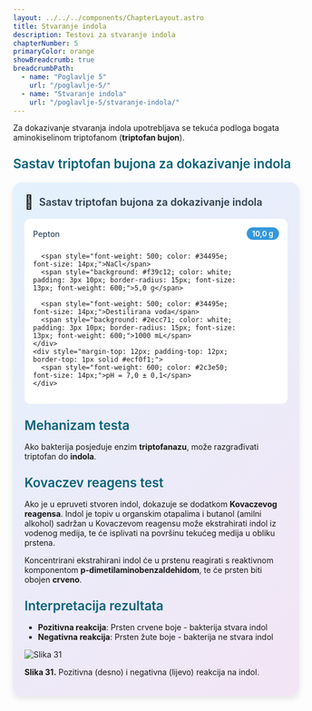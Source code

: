 ```yaml
---
layout: ../../../components/ChapterLayout.astro
title: Stvaranje indola
description: Testovi za stvaranje indola
chapterNumber: 5
primaryColor: orange
showBreadcrumb: true
breadcrumbPath:
  - name: "Poglavlje 5"
    url: "/poglavlje-5/"
  - name: "Stvaranje indola"
    url: "/poglavlje-5/stvaranje-indola/"
---
```



Za dokazivanje stvaranja indola upotrebljava se tekuća podloga bogata aminokiselinom triptofanom (**triptofan bujon**).

<h3 style="color: #096279; font-size: 1.4rem; font-weight: 600; margin: 1.5rem 0 1rem 0;">Sastav triptofan bujona za dokazivanje indola</h3>

<div style="max-width: 520px; background: linear-gradient(135deg, #e3f2fd 0%, #f3e5f5 100%); border-radius: 15px; padding: 20px; box-shadow: 0 4px 12px rgba(0,0,0,0.1); margin: 20px auto;">
  <div style="display: flex; align-items: center; margin-bottom: 15px;">
    <span style="font-size: 24px; margin-right: 10px;">🧪</span>
    <h3 style="margin: 0; color: #2c3e50; font-weight: 600; font-size: 18px;">Sastav triptofan bujona za dokazivanje indola</h3>
  </div>
  <div style="background: white; border-radius: 10px; padding: 15px;">
    <div style="display: grid; grid-template-columns: minmax(0, 1fr) auto; gap: 8px 15px; align-items: center;">
      <span style="font-weight: 500; color: #34495e; font-size: 14px;">Pepton</span>
      <span style="background: #3498db; color: white; padding: 3px 10px; border-radius: 15px; font-size: 13px; font-weight: 600;">10,0 g</span>
      
      <span style="font-weight: 500; color: #34495e; font-size: 14px;">NaCl</span>
      <span style="background: #f39c12; color: white; padding: 3px 10px; border-radius: 15px; font-size: 13px; font-weight: 600;">5,0 g</span>
      
      <span style="font-weight: 500; color: #34495e; font-size: 14px;">Destilirana voda</span>
      <span style="background: #2ecc71; color: white; padding: 3px 10px; border-radius: 15px; font-size: 13px; font-weight: 600;">1000 mL</span>
    </div>
    <div style="margin-top: 12px; padding-top: 12px; border-top: 1px solid #ecf0f1;">
      <span style="font-weight: 600; color: #2c3e50; font-size: 14px;">pH = 7,0 ± 0,1</span>
    </div>
  </div>
</div>

<h3 style="color: #096279; font-size: 1.4rem; font-weight: 600; margin: 1.5rem 0 1rem 0;">Mehanizam testa</h3>

Ako bakterija posjeduje enzim **triptofanazu**, može razgrađivati triptofan do **indola**. 

<h3 style="color: #096279; font-size: 1.4rem; font-weight: 600; margin: 1.5rem 0 1rem 0;">Kovaczev reagens test</h3>

Ako je u epruveti stvoren indol, dokazuje se dodatkom **Kovaczevog reagensa**. Indol je topiv u organskim otapalima i butanol (amilni alkohol) sadržan u Kovaczevom reagensu može ekstrahirati indol iz vodenog medija, te će isplivati na površinu tekućeg medija u obliku prstena. 

Koncentrirani ekstrahirani indol će u prstenu reagirati s reaktivnom komponentom **p-dimetilaminobenzaldehidom**, te će prsten biti obojen **crveno**. 

<h3 style="color: #096279; font-size: 1.4rem; font-weight: 600; margin: 1.5rem 0 1rem 0;">Interpretacija rezultata</h3>

- **Pozitivna reakcija**: Prsten crvene boje - bakterija stvara indol
- **Negativna reakcija**: Prsten žute boje - bakterija ne stvara indol

![Slika 31](/images/slika31.jpg)

**Slika 31.** Pozitivna (desno) i negativna (lijevo) reakcija na indol.